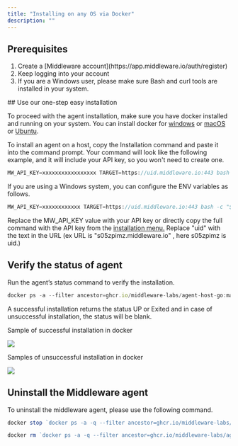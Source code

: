 ```yaml
---
title: "Installing on any OS via Docker"
description: ""
---
```



## Prerequisites


<ol>
    <li>Create a [Middleware account](https://app.middleware.io/auth/register) </li>
    <li>Keep logging into your account  </li>
    <li>If you are a Windows user, please make sure Bash and curl tools are installed in your system. </li>
</ol>
## Use our one-step easy installation

<p>To proceed with the agent installation, make sure you have docker installed and running on your system. You can install docker for <a href="https://docs.docker.com/desktop/install/windows-install/">windows</a> or <a href="https://docs.docker.com/desktop/install/mac-install/" >macOS</a> or <a href="https://docs.docker.com/engine/install/ubuntu/">Ubuntu</a>. </p>

<p>To install an agent on a host, copy the  Installation command and paste it into the command prompt. Your command will look like the following example, and it will include your API key, so you won't need to create one.</p>





```javascript Shell
MW_API_KEY=xxxxxxxxxxxxxxxxx TARGET=https://uid.middleware.io:443 bash -c "$(curl -L https://install.middleware.io/scripts/docker-install.sh)"
```

<p>If you are using a Windows system, you can configure the ENV variables as follows.</p>

```javascript Shell
MW_API_KEY=xxxxxxxxxxxx TARGET=https://uid.middleware.io:443 bash -c "$(curl -L https://install.middleware.io/scripts/docker-install.sh)"
```
<Info>Replace the MW_API_KEY value with your API key or directly copy the full command with the API key from the <a href="https://app.middleware.io/auth/login" rel="nofollow noopener noreferrer" target="_blank" translate="no">installation menu.</a></Info>
<Info>Replace "uid" with the text in the URL (ex URL is "s05zpimz.middleware.io" , here s05zpimz is uid.)</Info>


## Verify the status of agent
<p>Run the agent’s status command to verify the installation.</p>


```javascript Shell
docker ps -a --filter ancestor=ghcr.io/middleware-labs/agent-host-go:master
```

<p>A successful installation returns the status UP or Exited and in case of unsuccessful installation, the status will be blank. </p>
<p>Sample of successful installation in docker</p>

<img src="/images/agent-installation/success-docker.png" />

<p>Samples of unsuccessful installation in docker</p>

<img src="/images/agent-installation/fail-docker.png" />


## Uninstall the Middleware agent
<p>To uninstall the middleware agent, please use the following command.</p>

```javascript Shell
docker stop `docker ps -a -q --filter ancestor=ghcr.io/middleware-labs/agent-host-go:master`
```

```javascript Shell
docker rm `docker ps -a -q --filter ancestor=ghcr.io/middleware-labs/agent-host-go:master`
```









